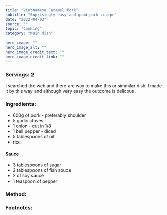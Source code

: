 ---
title: "Vietnamese Caramel Pork"
subtitle: "Suprisingly easy and good pork recipe" 
date: "2022-04-03"
source: ""
topic: "Cooking"
category: "Main dish"

hero_image: ""
hero_image_alt: ""
hero_image_credit_text: ""
hero_image_credit_link: ""
---
### Servings: 2

I searched the web and there are way to make this or simmilar dish. 
I made it by this way and although very easy the outcome is delicous. 


### Ingredients:
- 600g of pork - preferably shoulder
- 5 garlic cloves
- 1 onion - cut in 1/8
- 1 bell pepper - diced
- 5 tablespoons of oil
- rice 

#### Sauce
- 3 tablespoons of sugar
- 2 tablespoons  of fish souce
- 2 of soy sauce
- 1 teaspoon of pepper


### Method:

### Footnotes:


